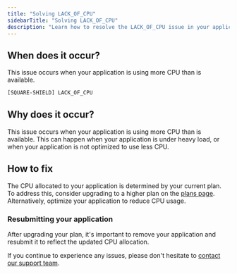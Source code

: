 ```yaml
---
title: "Solving LACK_OF_CPU"
sidebarTitle: "Solving LACK_OF_CPU"
description: "Learn how to resolve the LACK_OF_CPU issue in your application."
---
```


## When does it occur?

This issue occurs when your application is using more CPU than is available.

```bash
[SQUARE-SHIELD] LACK_OF_CPU
```

## Why does it occur?

This issue occurs when your application is using more CPU than is available. This can happen when your application is under heavy load, or when your application is not optimized to use less CPU.

## How to fix

The CPU allocated to your application is determined by your current plan. To address this, consider upgrading to a higher plan on the [plans page](https://squarecloud.app/pricing). Alternatively, optimize your application to reduce CPU usage.

### Resubmitting your application

After upgrading your plan, it's important to remove your application and resubmit it to reflect the updated CPU allocation.

If you continue to experience any issues, please don't hesitate to [contact our support team](/company/support).
